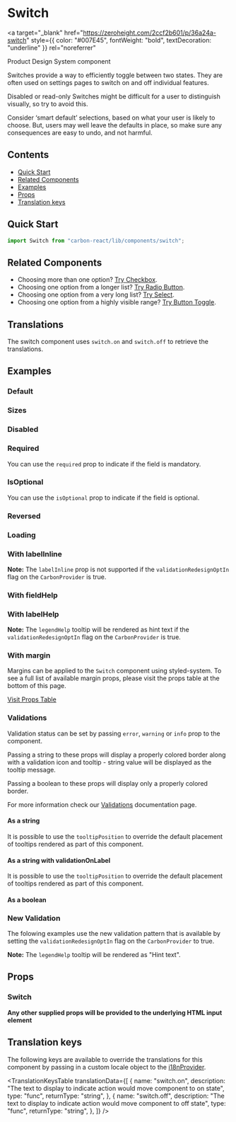 

<Meta title="Switch" of={SwitchStories} />

# Switch

<a
  target="_blank"
  href="https://zeroheight.com/2ccf2b601/p/36a24a-switch"
  style={{ color: "#007E45", fontWeight: "bold", textDecoration: "underline" }}
  rel="noreferrer"
>
  Product Design System component
</a>

Switches provide a way to efficiently toggle between two states. They are often used on settings pages to switch on and off individual features.

Disabled or read-only Switches might be difficult for a user to distinguish visually, so try to avoid this.

Consider ‘smart default’ selections, based on what your user is likely to choose. But, users may well leave the defaults in place, so make sure any consequences are easy to undo, and not harmful.

## Contents

- [Quick Start](#quick-start)
- [Related Components](#related-components)
- [Examples](#examples)
- [Props](#props)
- [Translation keys](#translation-keys)

## Quick Start

```javascript
import Switch from "carbon-react/lib/components/switch";
```

## Related Components

- Choosing more than one option? [Try Checkbox](https://carbon.sage.com/?path=/docs/checkbox--default "Checkbox").
- Choosing one option from a longer list? [Try Radio Button](https://carbon.sage.com/?path=/docs/radiobutton--default "Radio Button").
- Choosing one option from a very long list? [Try Select](https://carbon.sage.com/?path=/docs/select--default "Select").
- Choosing one option from a highly visible range? [Try Button Toggle](https://carbon.sage.com/?path=/docs/button-toggle--default "Button Toggle").

## Translations

The switch component uses `switch.on` and `switch.off` to retrieve the translations.

## Examples

### Default

<Canvas of={SwitchStories.Default} name="default" />

### Sizes

<Canvas of={SwitchStories.Sizes} name="sizes" />

### Disabled

<Canvas of={SwitchStories.Disabled} name="disabled" />

### Required

You can use the `required` prop to indicate if the field is mandatory.

<Canvas of={SwitchStories.Required} name="Required" />

### IsOptional

You can use the `isOptional` prop to indicate if the field is optional.

<Canvas of={SwitchStories.IsOptional} name="IsOptional" />

### Reversed

<Canvas of={SwitchStories.Reversed} name="reversed" />

### Loading

<Canvas of={SwitchStories.Loading} name="loading" />

### With labelInline

**Note:** The `labelInline` prop is not supported if the `validationRedesignOptIn` flag on the `CarbonProvider` is true. 

<Canvas of={SwitchStories.WithLabelInline} name="With labelInline" />

### With fieldHelp

<Canvas of={SwitchStories.WithFieldHelp} name="with fieldHelp" />

### With labelHelp

**Note:** The `legendHelp` tooltip will be rendered as hint text if the `validationRedesignOptIn` flag on the `CarbonProvider` is true.

<Canvas of={SwitchStories.WithLabelHelp} name="with labelHelp" />

### With margin

Margins can be applied to the `Switch` component using styled-system. To see a full list of available margin props,
please visit the props table at the bottom of this page.

[Visit Props Table](#props)

<Canvas of={SwitchStories.WithMargin} name="with margin" />

### Validations

Validation status can be set by passing `error`, `warning` or `info` prop to the component.

Passing a string to these props will display a properly colored border along with a validation icon and tooltip - string value will be displayed as the tooltip message.

Passing a boolean to these props will display only a properly colored border.

For more information check our [Validations](../?path=/docs/documentation-validations--docs) documentation page.

#### As a string

<Canvas
  of={SwitchStories.ValidationString}
  name="single switch - string validation"
/>

It is possible to use the `tooltipPosition` to override the default placement of tooltips rendered as part of this component.

<Canvas
  of={SwitchStories.ValidationStringTooltip}
  name="single switch - string validation - tooltipPosition overriden"
/>

#### As a string with validationOnLabel

<Canvas
  of={SwitchStories.ValidationStringLabel}
  name="single switch - string validation - validationOnLabel"
/>

It is possible to use the `tooltipPosition` to override the default placement of tooltips rendered as part of this component.

<Canvas
  of={SwitchStories.ValidationStringLabelTooltip}
  name="single switch - string validation - validationOnLabel - tooltipPosition overriden"
/>

#### As a boolean

<Canvas
  of={SwitchStories.ValidationBoolean}
  name="single switch - boolean validation"
/>

### New Validation

The folowing examples use the new validation pattern that is available by setting the `validationRedesignOptIn` flag on the `CarbonProvider` to true.

**Note:** The `legendHelp` tooltip will be rendered as "Hint text".

<Canvas
  of={SwitchStories.NewValidationString}
  name="single switch - new string validation"
/>

## Props

### Switch

<ArgTypes of={SwitchStories} />

**Any other supplied props will be provided to the underlying HTML input element**

## Translation keys

The following keys are available to override the translations for this component by passing in a custom locale object to the
[i18nProvider](../?path=/docs/documentation-i18n--docs).

<TranslationKeysTable
  translationData={[
    {
      name: "switch.on",
      description:
        "The text to display to indicate action would move component to on state",
      type: "func",
      returnType: "string",
    },
    {
      name: "switch.off",
      description:
        "The text to display to indicate action would move component to off state",
      type: "func",
      returnType: "string",
    },
  ]}
/>
